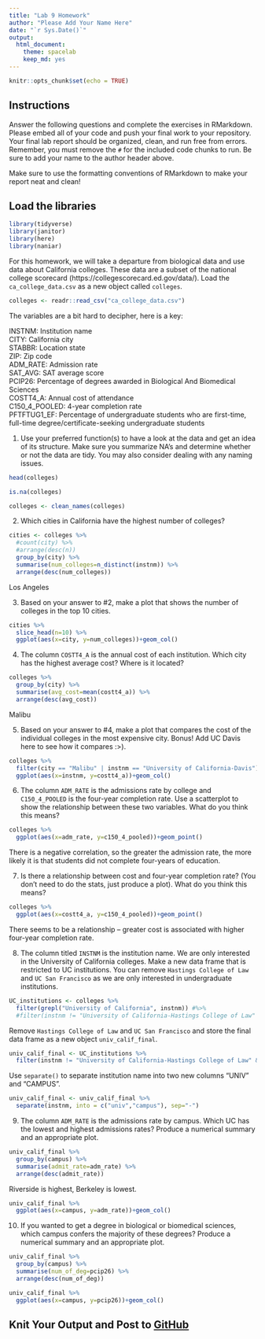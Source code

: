 ```yaml
---
title: "Lab 9 Homework"
author: "Please Add Your Name Here"
date: "`r Sys.Date()`"
output:
  html_document: 
    theme: spacelab
    keep_md: yes
---
```


```r
knitr::opts_chunk$set(echo = TRUE)
```

## Instructions
Answer the following questions and complete the exercises in RMarkdown. Please embed all of your code and push your final work to your repository. Your final lab report should be organized, clean, and run free from errors. Remember, you must remove the `#` for the included code chunks to run. Be sure to add your name to the author header above.  

Make sure to use the formatting conventions of RMarkdown to make your report neat and clean!  

## Load the libraries
```r
library(tidyverse)
library(janitor)
library(here)
library(naniar)
``` 

For this homework, we will take a departure from biological data and use data about California colleges. These data are a subset of the national college scorecard (https://collegescorecard.ed.gov/data/). Load the `ca_college_data.csv` as a new object called `colleges`.
```r
colleges <- readr::read_csv("ca_college_data.csv")
```

The variables are a bit hard to decipher, here is a key:  

INSTNM: Institution name  
CITY: California city  
STABBR: Location state  
ZIP: Zip code  
ADM_RATE: Admission rate  
SAT_AVG: SAT average score  
PCIP26: Percentage of degrees awarded in Biological And Biomedical Sciences  
COSTT4_A: Annual cost of attendance  
C150_4_POOLED: 4-year completion rate  
PFTFTUG1_EF: Percentage of undergraduate students who are first-time, full-time degree/certificate-seeking undergraduate students  

1. Use your preferred function(s) to have a look at the data and get an idea of its structure. Make sure you summarize NA's and determine whether or not the data are tidy. You may also consider dealing with any naming issues.
```r
head(colleges)
```

```r
is.na(colleges)

```

```r
colleges <- clean_names(colleges)

```

2. Which cities in California have the highest number of colleges?
```r
cities <- colleges %>%
  #count(city) %>%
  #arrange(desc(n))
  group_by(city) %>%
  summarise(num_colleges=n_distinct(instnm)) %>%
  arrange(desc(num_colleges))
```
Los Angeles

3. Based on your answer to #2, make a plot that shows the number of colleges in the top 10 cities.
```r
cities %>%
  slice_head(n=10) %>%
  ggplot(aes(x=city, y=num_colleges))+geom_col()
```

4. The column `COSTT4_A` is the annual cost of each institution. Which city has the highest average cost? Where is it located?
```r
colleges %>%
  group_by(city) %>%
  summarise(avg_cost=mean(costt4_a)) %>%
  arrange(desc(avg_cost))
```
Malibu

5. Based on your answer to #4, make a plot that compares the cost of the individual colleges in the most expensive city. Bonus! Add UC Davis here to see how it compares :>).
```r
colleges %>%
  filter(city == "Malibu" | instnm == "University of California-Davis") %>%
  ggplot(aes(x=instnm, y=costt4_a))+geom_col()
```

6. The column `ADM_RATE` is the admissions rate by college and `C150_4_POOLED` is the four-year completion rate. Use a scatterplot to show the relationship between these two variables. What do you think this means?
```r
colleges %>%
  ggplot(aes(x=adm_rate, y=c150_4_pooled))+geom_point()
```
There is a negative correlation, so the greater the admission rate, the more likely it is that students did not complete four-years of education. 

7. Is there a relationship between cost and four-year completion rate? (You don't need to do the stats, just produce a plot). What do you think this means?
```r
colleges %>%
  ggplot(aes(x=costt4_a, y=c150_4_pooled))+geom_point()
```
There seems to be a relationship -- greater cost is associated with higher four-year completion rate. 

8. The column titled `INSTNM` is the institution name. We are only interested in the University of California colleges. Make a new data frame that is restricted to UC institutions. You can remove `Hastings College of Law` and `UC San Francisco` as we are only interested in undergraduate institutions.
```r
UC_institutions <- colleges %>%
  filter(grepl("University of California", instnm)) #%>%
  #filter(instnm != "University of California-Hastings College of Law" & instnm != "University of California-San Francisco")
```

Remove `Hastings College of Law` and `UC San Francisco` and store the final data frame as a new object `univ_calif_final`.
```r
univ_calif_final <- UC_institutions %>%
  filter(instnm != "University of California-Hastings College of Law" & instnm != "University of California-San Francisco")
```

Use `separate()` to separate institution name into two new columns "UNIV" and "CAMPUS".
```r
univ_calif_final <- univ_calif_final %>%
  separate(instnm, into = c("univ","campus"), sep="-")
```

9. The column `ADM_RATE` is the admissions rate by campus. Which UC has the lowest and highest admissions rates? Produce a numerical summary and an appropriate plot.
```r
univ_calif_final %>%
  group_by(campus) %>%
  summarise(admit_rate=adm_rate) %>%
  arrange(desc(admit_rate))
```
Riverside is highest, Berkeley is lowest. 

```r
univ_calif_final %>%
  ggplot(aes(x=campus, y=adm_rate))+geom_col()
```

10. If you wanted to get a degree in biological or biomedical sciences, which campus confers the majority of these degrees? Produce a numerical summary and an appropriate plot.
```r
univ_calif_final %>%
  group_by(campus) %>%
  summarise(num_of_deg=pcip26) %>%
  arrange(desc(num_of_deg))
```

```r
univ_calif_final %>%
  ggplot(aes(x=campus, y=pcip26))+geom_col()
```

## Knit Your Output and Post to [GitHub](https://github.com/FRS417-DataScienceBiologists)